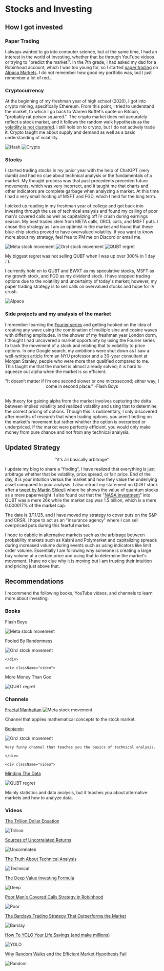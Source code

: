 




# Stocks and Investing

## How I got invested

### Paper Trading

I always wanted to go into computer science, but at the same time, I had an interest in the world of investing, whether that be through YouTube videos or trying to "predict the market.". In the 7th grade, I had asked my dad for a Robinhood account, which I was too young for, so I started [paper trading](https://www.investopedia.com/terms/p/papertrade.asp) on [Alpaca Markets](https://alpaca.markets/). I do not remember how good my portfolio was, but I just remember a lot of red...

### Cryptocurrency

At the beginning of my freshman year of high school (2020), I got into crypto mining, specifically Ethereum. From this point, I tried to understand the market, to which I go back to Warren Buffet's quote on Bitcoin, "probably rat poison squared.". The crypto market does not accurately reflect a stock market, and it follows the random walk hypothesis as the [volatility is not clustered](https://youtu.be/6I9T2dboLXI?si=bZLFvuY821Wovusc). I still hold on to crypto, but I do not actively trade it. Crypto taught me about supply and demand as well as a basic understanding of volatility.

<div className="flex flex-col items-center justify-center">

<Image src={hash} alt="Hash" width={320} className="flex-image" />
<Image src={crypto} alt="Crypto" width={500} className="flex-image"/>

</div>

### Stocks

I started trading stocks in my junior year with the help of ChatGPT (very dumb) and had no clue about technical analysis or the fundamentals of a market. My thought process was that past precedents preceded future movements, which was very incorrect, and it taught me that charts and other indicators are complete garbage when analyzing a market. At this time I had a very small holding of MSFT and FGD, which I held for the long term.

I picked up reading in my freshman year of college and got back into investing through the use of technical analysis and found my calling of poor man's covered calls as well as capitalizing off IV crush during earnings season. My best trades stem from META calls, ORCL calls, and MSFT puts. I chose this strategy as I am an optimist in the market and found that these blue-chip stocks proved to have overvalued volatility. If you want to know more about my strategy, feel free to PM me on Discord or email me.

<div className="flexbox">

  <Image src={meta} alt="Meta stock movement" width={500} className="flex-image" />

  <Image src={orcl} alt="Orcl stock movement" width={500} className="flex-image" />

  <Image src={qubt} alt="QUBT regret" width={500} className="flex-image" />

</div>

My biggest regret was not selling QUBT when I was up over 300% in 1 day :').

I currently hold on to QUBT and BWXT as my speculative stocks, MSFT as my growth stock, and FGD as my dividend stock. I have stopped trading options due to the volatility and uncertainty of today's market; however, my paper trading strategy is to sell calls on overvalued stocks and hope for IV crush.

<Image src={alpaca} alt="Alpaca" width={500} className="center-image"/>

### Side projects and my analysis of the market

I remember learning the [Fourier series](https://www.youtube.com/watch?v=r6sGWTCMz2k) and getting hooked on the idea of creating any wave using the combination of multiple sine and cosine waves with differing amplitudes. In the shower of my freshman year London dorm, I thought I had uncovered a market opportunity by using the Fourier series to track the movement of a stock and relating that to volatility to price options. In one Google search, my ambitions were shut down as I saw a [well-written article](https://engineering.nyu.edu/sites/default/files/2018-08/CarrMadan2_0.pdf) from an NYU professor and a 30-year consultant at Morgan Stanley, people who were more than qualified compared to me. This taught me that the market is almost already solved; it is hard to squeeze out alpha when the market is so efficient.

<center>"It doesn’t matter if I’m one second slower or one microsecond; either way, I come in second place." -Flash Boys</center>

<br />

My theory for gaining alpha from the market involves capturing the delta between implied volatility and realized volatility and using that to determine the correct pricing of options. Though this is rudimentary, I only discovered after months of research that when trading options, you aren't betting on the market's movement but rather whether the option is overpriced or underpriced. If the market were perfectly efficient, you would only make money from pure chance and not from any technical analysis.

## Updated Strategy

<center>"it's all basically arbitrage"</center>

I update my blog to share a "finding", I have realized that everything is just arbitrage whether that be volatility, price spread, or fair price. End of the day, it is your intuition versus the market and how they value the underlying asset compared to your analysis. I also retract my statement on QUBT stock after a [tweet by Martin Shkreli](https://x.com/MartinShkreli/status/1876950624824177127?lang=en) where he shows the value of quantum stocks as a mere paperweight. I also found out that the "[NASA investment](https://x.com/danielnewmanUV/status/1869804629896376560)" into QUBT was a mere 26k while the market cap was 1.5 billion, which is a mere 0.000017% of the market cap. 

The date is 3/11/25, and I have moved my strategy to cover puts on the S&P and CRSR. I hope to act as an "insurance agency" where I can sell overpriced puts during this fearful market.

I hope to dabble in alternative markets such as the arbitrage between probability markets such as Kalshi and Polymarket and capitalizing spreads during increased volume during events such as using indicators like limit order volume. Essentially I am following why someone is creating a large buy volume at a certain price and using that to determine the market's movement. I have no clue why it is moving but I am trusting their intuition and pricing just above that.

## Recommendations

I recommend the following books, YouTube videos, and channels to learn more about investing:

### Books

<div className="flexboxVideos">

<div className="video"> 

Flash Boys

  <Image src={flashBoys} alt="Meta stock movement" width={80} className="flex-image" />

  </div>

  <div className="video"> 

Fooled By Randomness

  <Image src={Fooled} alt="Orcl stock movement" width={80} className="flex-image" />

    </div>

    <div className="video"> 

More Money Than God

  <Image src={MoreMoney} alt="QUBT regret" width={80} className="flex-image" />

  </div>

</div>

### Channels

<div className="flexboxVideos">

<div className="video"> 

[Fractal Manhattan](https://www.youtube.com/@fractalmanhattan)
<Image src={Fractal} alt="Meta stock movement" width={80} className="flex-image" />

Channel that applies mathematical concepts to the stock market.

  </div>

  <div className="video">

[Benjamin](https://www.youtube.com/@benjjjaamiinn) 

  <Image src={Benjamin} alt="Orcl stock movement" width={80} className="flex-image" />

    Very funny channel that teaches you the basics of technical analysis.

    </div>

    <div className="video"> 

[Minding The Data](https://www.youtube.com/@mindingthedata4218)

  <Image src={Minding} alt="QUBT regret" width={80} className="flex-image" />

Mainly statistics and data analysis, but it teaches you about alternative markets and how to analyze data.

  </div>

</div>

### Videos

<div className="flexboxVideos">

<div className="video">

[The Trillion Dollar Equation](https://www.youtube.com/watch?v=A5w-dEgIU1M)

<Image src={trillion} alt="Trillion" width={500} className="flex-image"/>

</div>

<div className="video">

[Sources of Uncorrelated Returns](https://www.youtube.com/watch?v=AyJdUFeYHYs)

<Image src={uncorrelated} alt="Uncorrelated" width={500} className="flex-image"/>

</div>

<div className="video">

[The Truth About Technical Analysis](https://www.youtube.com/watch?v=ZN6P9ErUcOg)

<Image src={technical} alt="Technical" width={500} className="flex-image"/>

</div>

<div className="video">

[The Deep Value Investing Formula](https://www.youtube.com/watch?v=2Zus6SyQhW4)

<Image src={deep} alt="Deep" width={500} className="flex-image"/>

</div>

<div className="video">

[Poor Man's Covered Calls Strategy in Robinhood](https://www.youtube.com/watch?v=xr2DfWmQ4_Y)

<Image src={poor} alt="Poor" width={500} className="flex-image"/>

</div>

<div className="video">

[The Barclays Trading Strategy That Outperforms the Market](https://www.youtube.com/watch?v=8pYgz4YlQnE)

<Image src={barclay} alt="Barclay" width={500} className="flex-image"/>

</div>

<div className="video">

[How To YOLO Your Life Savings (and make millions)](https://www.youtube.com/watch?v=FEMFVM1PskM)

<Image src={yolo} alt="YOLO" width={500} className="flex-image"/>

</div>

<div className="video">

[Why Random Walks and the Efficient Market Hypothesis Fail](https://www.youtube.com/watch?v=vo8q5AqIKlA)

<Image src={random} alt="Random" width={500} className="flex-image"/>

</div>

</div>


